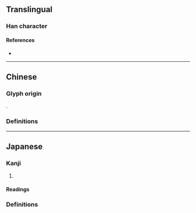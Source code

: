 {{also|歟}}
{{character info}}
==Translingual==

===Han character===
{{Han char|rn=76|rad=欠|as=03|sn=7|four=|canj=XYMNO,YMNO|ids=⿰与欠}}

====References====
* {{Han ref|kx=0566.080|dkj=16012|hdz=32134.040|uh=6B24|ud=27428}}

----

==Chinese==

===Glyph origin===
{{Han simp|歟|f=與|t=与}}.

===Definitions===
{{zh-see|歟}}

----

==Japanese==
{{ja-kanji forms|欤|歟}}

===Kanji===
{{ja-kanji|grade=|rs=欠03|kyu=歟}}

# {{rfdef|ja|sort=欠03}}

====Readings====
{{ja-readings
|goon=よ
|kanon=よ
|kun=か-, や-
}}

===Definitions===
{{ja-gv|歟}}